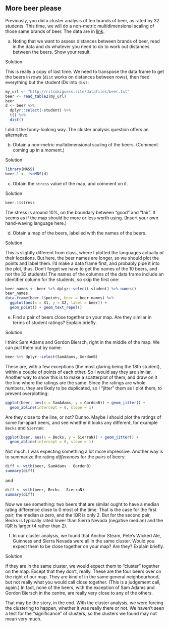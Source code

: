##  More beer please


 Previously, you did a cluster analysis of
ten brands of beer, as rated by 32 students. This time, we will do a
non-metric multidimensional scaling of those same brands of beer. The
data are in [link](http://ritsokiguess.site/datafiles/beer.txt).



(a) Noting that we want to assess distances between brands of beer,
read in the data and do whatever you need to do to work out
distances between the beers. Show your result.
 
Solution



       
This is really a copy of last time. We need to transpose the data
frame to get the beers in *rows* (`dist` works on
distances between rows), then feed everything but the student IDs
into `dist`:
```r
my_url <- "http://ritsokiguess.site/datafiles/beer.txt"
beer <- read_table2(my_url)
beer
d <- beer %>%
  dplyr::select(-student) %>%
  t() %>%
  dist()
```



I did it the funny-looking way. The cluster analysis question offers
an alternative.
 

(b) Obtain a non-metric multidimensional scaling of the
beers. (Comment coming up in a moment.)
 
Solution


```r
library(MASS)
beer.1 <- isoMDS(d)
```

     
 

(c) Obtain the `stress` value of the map, and comment on it.
 
Solution


```r
beer.1$stress
```

     

The stress is around 10\%, on the boundary between "good" and
"fair". It seems as if the map should be more or less worth
using. (Insert your own hand-waving language here.)
 

(d) Obtain a map of the beers, labelled with the names of the
beers. 
 
Solution


This is slightly different from class, where I plotted the
languages actually *at* their locations. But here, the beer
names are longer, so we should plot the points and label them. I'd
make a data frame first, and probably pipe it into the plot,
thus. Don't forget we have to get the names of the 10 beers, and
not the 32 students! The names of the columns of the data frame
include an identifier column for the students, so skip the first one:

```r
beer_names <- beer %>% dplyr::select(-student) %>% names()
beer_names
data.frame(beer.1$points, beer = beer_names) %>%
  ggplot(aes(x = X1, y = X2, label = beer)) +
  geom_point() + geom_text_repel()
```

     
 

(e) Find a pair of beers close together on your map. Are they
similar in terms of student ratings? Explain briefly.
 
Solution


I think Sam Adams and Gordon Biersch, right in the middle of the
map. We can pull them out by name:
```r
beer %>% dplyr::select(SamAdams, GordonB)
```

     

These are, with a few exceptions (the most glaring being the 18th
student), within a couple of points of each other. So I would say they
are similar. Another way to show this is to make a scatterplot of
them, and draw on it the line where the ratings are the same. Since
the ratings are whole numbers, they are likely to be duplicated, so I
"jitter" them as I plot them, to prevent overplotting:

```r
ggplot(beer, aes(x = SamAdams, y = GordonB)) + geom_jitter() +
  geom_abline(intercept = 0, slope = 1)
```

 

Are they close to the line, or not? Dunno. Maybe I should plot the
ratings of some far-apart beers, and see whether it looks any
different, for example `Becks` and `SierraN`:

```r
ggplot(beer, aes(x = Becks, y = SierraN)) + geom_jitter() +
  geom_abline(intercept = 0, slope = 1)
```

 

Not much. I was expecting something a lot more impressive. Another way
is to summarize the rating *differences* for the pairs of beers:

```r
diff <- with(beer, SamAdams - GordonB)
summary(diff)
```

 

and

```r
diff <- with(beer, Becks - SierraN)
summary(diff)
```

 

Now we see something: two beers that are similar ought to have a
median rating difference close to 0 most of the time. That is the
case for the first pair; the median *is* zero, and the IQR is
only 2. But for the second pair, Becks is typically rated lower than
Sierra Nevada (negative median) and the IQR is larger (4 rather than
2). 
 

(f) In our cluster analysis, we found that Anchor Steam, Pete's
Wicked Ale, Guinness and Sierra Nevada were all in the same
cluster. Would you expect them to be close together on your map? Are
they? Explain briefly.
 
Solution


If they are in the same cluster, we would expect them to
"cluster" together on the map. Except that they don't, really.
These are the four beers over on the right of our map. They are kind
of in the same general neighbourhood, but not really what you would
call close together. (This is a judgement call, again.) In fact, none
of the beers, with the exception of Sam Adams and Gordon Biersch in
the centre, are really very close to any of the others.

That may be the story, in the end. With the cluster analysis, we were
forcing the clustering to happen, whether it was really there or
not. We haven't seen a test for the "significance" of clusters, so
the clusters we found may not mean very much.
 


